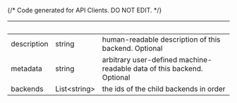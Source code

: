 {/* Code generated for API Clients. DO NOT EDIT. */}

| &nbsp;      | &nbsp;             | &nbsp;                                                                 |
| ----------- | ------------------ | ---------------------------------------------------------------------- |
| description | string             | human-readable description of this backend. Optional                   |
| metadata    | string             | arbitrary user-defined machine-readable data of this backend. Optional |
| backends    | List&lt;string&gt; | the ids of the child backends in order                                 |
